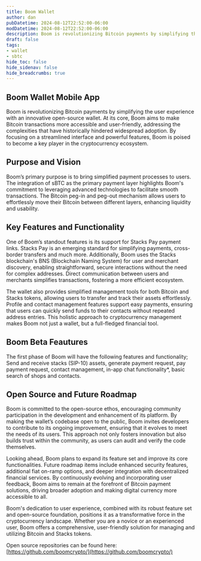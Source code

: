 ```yaml
---
title: Boom Wallet
author: dan
pubDatetime: 2024-08-12T22:52:00-06:00
modDatetime: 2024-08-12T22:52:00-06:00
description: Boom is revolutionizing Bitcoin payments by simplifying the user experience with an innovative open-source wallet
draft: false
tags:
- wallet
- sbtc
hide_toc: false 
hide_sidenav: false
hide_breadcrumbs: true
---
```


## Boom Wallet Mobile App

Boom is revolutionizing Bitcoin payments by simplifying the user experience with an innovative open-source wallet. At its core, Boom aims to make Bitcoin transactions more accessible and user-friendly, addressing the complexities that have historically hindered widespread adoption. By focusing on a streamlined interface and powerful features, Boom is poised to become a key player in the cryptocurrency ecosystem.

## Purpose and Vision

Boom’s primary purpose is to bring simplified payment processes to users. The integration of sBTC as the primary payment layer highlights Boom's commitment to leveraging advanced technologies to facilitate smooth transactions. The Bitcoin peg-in and peg-out mechanism allows users to effortlessly move their Bitcoin between different layers, enhancing liquidity and usability.

## Key Features and Functionality

One of Boom’s standout features is its support for Stacks Pay payment links.  Stacks Pay is an emerging standard for simplifying payments, cross-border transfers and much more.  Additionally, Boom uses the Stacks blockchain's BNS (Blockchain Naming System) for user and merchant discovery, enabling straightforward, secure interactions without the need for complex addresses. Direct communication between users and merchants simplifies transactions, fostering a more efficient ecosystem.

The wallet also provides simplified management tools for both Bitcoin and Stacks tokens, allowing users to transfer and track their assets effortlessly. Profile and contact management features support easy payments, ensuring that users can quickly send funds to their contacts without repeated address entries. This holistic approach to cryptocurrency management makes Boom not just a wallet, but a full-fledged financial tool.

## Boom Beta Feautures
The first phase of Boom will have the following features and functionality; Send and receive stacks (SIP-10) assets, generate payment request, pay payment request, contact management, in-app chat functionality*, basic search of shops and contacts.

## Open Source and Future Roadmap

Boom is committed to the open-source ethos, encouraging community participation in the development and enhancement of its platform. By making the wallet’s codebase open to the public, Boom invites developers to contribute to its ongoing improvement, ensuring that it evolves to meet the needs of its users. This approach not only fosters innovation but also builds trust within the community, as users can audit and verify the code themselves.

Looking ahead, Boom plans to expand its feature set and improve its core functionalities. Future roadmap items include enhanced security features, additional fiat on-ramp options, and deeper integration with decentralized financial services. By continuously evolving and incorporating user feedback, Boom aims to remain at the forefront of Bitcoin payment solutions, driving broader adoption and making digital currency more accessible to all.

Boom's dedication to user experience, combined with its robust feature set and open-source foundation, positions it as a transformative force in the cryptocurrency landscape. Whether you are a novice or an experienced user, Boom offers a comprehensive, user-friendly solution for managing and utilizing Bitcoin and Stacks tokens.

Open source repositories can be found here: [https://github.com/boomcrypto/](https://github.com/boomcrypto/)
